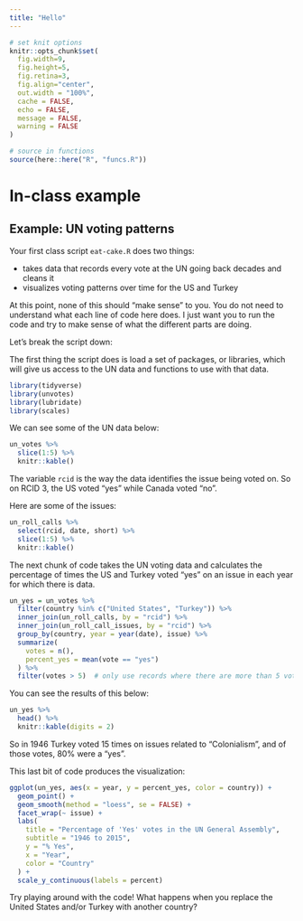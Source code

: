 ```yaml
---
title: "Hello"
---
```




```r
# set knit options
knitr::opts_chunk$set(
  fig.width=9, 
  fig.height=5, 
  fig.retina=3,
  fig.align="center",
  out.width = "100%",
  cache = FALSE,
  echo = FALSE,
  message = FALSE, 
  warning = FALSE
)

# source in functions
source(here::here("R", "funcs.R"))

```




# In-class example


## Example: UN voting patterns


Your first class script `eat-cake.R` does two things:

- takes data that records every vote at the UN going back decades and cleans it
- visualizes voting patterns over time for the US and Turkey


At this point, none of this should "make sense" to you. You do not need to understand what each line of code here does. I just want you to run the code and try to make sense of what the different parts are doing.


Let's break the script down:


The first thing the script does is load a set of packages, or libraries, which will give us access to the UN data and functions to use with that data.


```r
library(tidyverse)
library(unvotes)
library(lubridate)
library(scales)
```

We can see some of the UN data below:

```r
un_votes %>%
  slice(1:5) %>%
  knitr::kable()
```


The variable `rcid` is the way the data identifies the issue being voted on. So on RCID 3, the US voted "yes" while Canada voted "no".


Here are some of the issues:


```r
un_roll_calls %>%
  select(rcid, date, short) %>%
  slice(1:5) %>%
  knitr::kable()
```


The next chunk of code takes the UN voting data and calculates the percentage of times the US and Turkey voted "yes" on an issue in each year for which there is data.

```r
un_yes = un_votes %>%
  filter(country %in% c("United States", "Turkey")) %>%
  inner_join(un_roll_calls, by = "rcid") %>%
  inner_join(un_roll_call_issues, by = "rcid") %>%
  group_by(country, year = year(date), issue) %>%
  summarize(
    votes = n(),
    percent_yes = mean(vote == "yes")
  ) %>%
  filter(votes > 5)  # only use records where there are more than 5 votes
```

You can see the results of this below:


```r
un_yes %>%
  head() %>%
  knitr::kable(digits = 2)
```

So in 1946 Turkey voted 15 times on issues related to "Colonialism", and of those votes, 80% were a "yes".


This last bit of code produces the visualization:


```r
ggplot(un_yes, aes(x = year, y = percent_yes, color = country)) +
  geom_point() +
  geom_smooth(method = "loess", se = FALSE) +
  facet_wrap(~ issue) +
  labs(
    title = "Percentage of 'Yes' votes in the UN General Assembly",
    subtitle = "1946 to 2015",
    y = "% Yes",
    x = "Year",
    color = "Country"
  ) +
  scale_y_continuous(labels = percent)
```


Try playing around with the code! What happens when you replace the United States and/or Turkey with another country?

